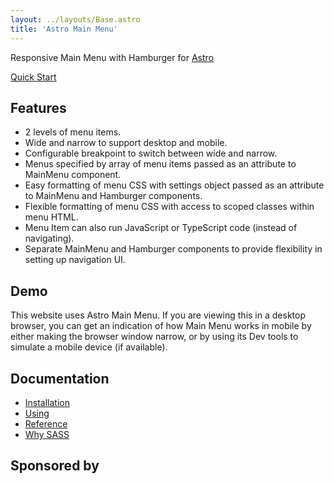 ```yaml
---
layout: ../layouts/Base.astro
title: 'Astro Main Menu'
---
```



Responsive Main Menu with Hamburger for [Astro](https://astro.build)

<HeroButton><a href="./start/quick">Quick Start</a></HeroButton>

## Features
* 2 levels of menu items.
* Wide and narrow to support desktop and mobile.
* Configurable breakpoint to switch between wide and narrow.
* Menus specified by array of menu items passed as an attribute to MainMenu component.
* Easy formatting of menu CSS with settings object passed as an attribute to MainMenu and Hamburger components.
* Flexible formatting of menu CSS with access to scoped classes within menu HTML.
* Menu Item can also run JavaScript or TypeScript code (instead of navigating).
* Separate MainMenu and Hamburger components to provide flexibility in setting up navigation UI.

## Demo
This website uses Astro Main Menu.  If you are viewing this in a desktop browser, you can get an indication of how Main Menu works in mobile by either making the browser window narrow, or by using its Dev tools to simulate a mobile device (if available).

## Documentation
* [Installation](./start/installation/)
* [Using](./start/using/)
* [Reference](./reference/)
* [Why SASS](./other/why-sass/)

## Sponsored by
<XilytixLogo/> 